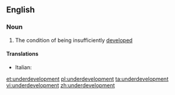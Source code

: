 ==English==
{{wikipedia}}
===Noun===
{{en-noun|-}}
# The condition of being insufficiently [[developed]]

====Translations====
{{trans-top|condition of being insufficiently developed}}
* Italian: {{t-|it|sottosviluppo|m}}
{{trans-mid}}
{{trans-bottom}}

[[et:underdevelopment]]
[[pl:underdevelopment]]
[[ta:underdevelopment]]
[[vi:underdevelopment]]
[[zh:underdevelopment]]